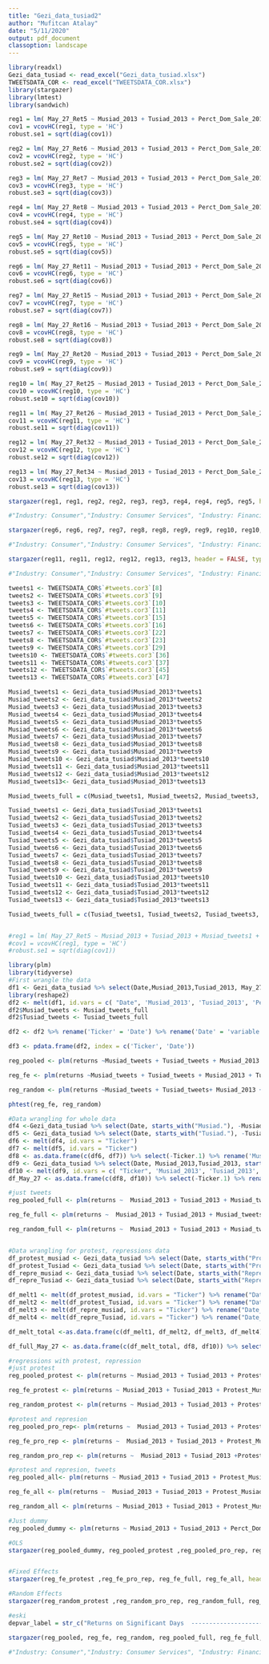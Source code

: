 ```yaml
---
title: "Gezi_data_tusiad2"
author: "Mufitcan Atalay"
date: "5/11/2020"
output: pdf_document
classoption: landscape
---
```


```r
library(readxl)
Gezi_data_tusiad <- read_excel("Gezi_data_tusiad.xlsx")
TWEETSDATA_COR <- read_excel("TWEETSDATA_COR.xlsx")
library(stargazer)
library(lmtest)
library(sandwich)
```

```r
reg1 = lm( May_27_Ret5 ~ Musiad_2013 + Tusiad_2013 + Perct_Dom_Sale_2013 + Market_cap_May13 + Debt_Perct +Price_Vol+ F_Own_Dummy + Industry, data = Gezi_data_tusiad)
cov1 = vcovHC(reg1, type = 'HC')
robust.se1 = sqrt(diag(cov1))

reg2 = lm( May_27_Ret6 ~ Musiad_2013 + Tusiad_2013 + Perct_Dom_Sale_2013 + Market_cap_May13 + Debt_Perct +Price_Vol+ F_Own_Dummy + Industry, data = Gezi_data_tusiad)
cov2 = vcovHC(reg2, type = 'HC')
robust.se2 = sqrt(diag(cov2))

reg3 = lm( May_27_Ret7 ~ Musiad_2013 + Tusiad_2013 + Perct_Dom_Sale_2013 + Market_cap_May13 + Debt_Perct +Price_Vol+ F_Own_Dummy + Industry, data = Gezi_data_tusiad)
cov3 = vcovHC(reg3, type = 'HC')
robust.se3 = sqrt(diag(cov3))

reg4 = lm( May_27_Ret8 ~ Musiad_2013 + Tusiad_2013 + Perct_Dom_Sale_2013 + Market_cap_May13 + Debt_Perct +Price_Vol+ F_Own_Dummy + Industry, data = Gezi_data_tusiad)
cov4 = vcovHC(reg4, type = 'HC')
robust.se4 = sqrt(diag(cov4))

reg5 = lm( May_27_Ret10 ~ Musiad_2013 + Tusiad_2013 + Perct_Dom_Sale_2013 + Market_cap_May13 + Debt_Perct +Price_Vol+ F_Own_Dummy + Industry, data = Gezi_data_tusiad)
cov5 = vcovHC(reg5, type = 'HC')
robust.se5 = sqrt(diag(cov5))

reg6 = lm( May_27_Ret11 ~ Musiad_2013 + Tusiad_2013 + Perct_Dom_Sale_2013 + Market_cap_May13 + Debt_Perct +Price_Vol+ F_Own_Dummy + Industry, data = Gezi_data_tusiad)
cov6 = vcovHC(reg6, type = 'HC')
robust.se6 = sqrt(diag(cov6))

reg7 = lm( May_27_Ret15 ~ Musiad_2013 + Tusiad_2013 + Perct_Dom_Sale_2013 + Market_cap_May13 + Debt_Perct +Price_Vol+ F_Own_Dummy + Industry, data = Gezi_data_tusiad)
cov7 = vcovHC(reg7, type = 'HC')
robust.se7 = sqrt(diag(cov7))

reg8 = lm( May_27_Ret16 ~ Musiad_2013 + Tusiad_2013 + Perct_Dom_Sale_2013 + Market_cap_May13 + Debt_Perct +Price_Vol+ F_Own_Dummy + Industry, data = Gezi_data_tusiad)
cov8 = vcovHC(reg8, type = 'HC')
robust.se8 = sqrt(diag(cov8))

reg9 = lm( May_27_Ret20 ~ Musiad_2013 + Tusiad_2013 + Perct_Dom_Sale_2013 + Market_cap_May13 + Debt_Perct +Price_Vol+ F_Own_Dummy + Industry, data = Gezi_data_tusiad)
cov9 = vcovHC(reg9, type = 'HC')
robust.se9 = sqrt(diag(cov9))

reg10 = lm( May_27_Ret25 ~ Musiad_2013 + Tusiad_2013 + Perct_Dom_Sale_2013 + Market_cap_May13 + Debt_Perct +Price_Vol+ F_Own_Dummy + Industry, data = Gezi_data_tusiad)
cov10 = vcovHC(reg10, type = 'HC')
robust.se10 = sqrt(diag(cov10))

reg11 = lm( May_27_Ret26 ~ Musiad_2013 + Tusiad_2013 + Perct_Dom_Sale_2013 + Market_cap_May13 + Debt_Perct +Price_Vol+ F_Own_Dummy + Industry, data = Gezi_data_tusiad)
cov11 = vcovHC(reg11, type = 'HC')
robust.se11 = sqrt(diag(cov11))

reg12 = lm( May_27_Ret32 ~ Musiad_2013 + Tusiad_2013 + Perct_Dom_Sale_2013 + Market_cap_May13 + Debt_Perct +Price_Vol+ F_Own_Dummy + Industry, data = Gezi_data_tusiad)
cov12 = vcovHC(reg12, type = 'HC')
robust.se12 = sqrt(diag(cov12))

reg13 = lm( May_27_Ret34 ~ Musiad_2013 + Tusiad_2013 + Perct_Dom_Sale_2013 + Market_cap_May13 + Debt_Perct +Price_Vol+ F_Own_Dummy + Industry, data = Gezi_data_tusiad)
cov13 = vcovHC(reg13, type = 'HC')
robust.se13 = sqrt(diag(cov13))
```


```r

stargazer(reg1, reg1, reg2, reg2, reg3, reg3, reg4, reg4, reg5, reg5, header = FALSE, type = 'latex', title = "Regression Results for Important Events during Gezi Park Protests (part 1)", se = list(NULL, robust.se1, NULL, robust.se2, NULL, robust.se3, NULL, robust.se4, NULL, robust.se5), column.labels = c("Simple", "Robust", "Simple", "Robust", "Simple", "Robust", "Simple", "Robust", "Simple", "Robust"), no.space = TRUE, covariate.labels = c("Government Supporter", "Tusiad", "Perct Domestic Sales", "Market Capitalization", "Perct Debt", "Price Volatility", "Strategic Foreign Partnership", "Intercept"), font.size = 'footnotesize', omit = 'Industry', dep.var.labels = c("June 3 Returns", "June 4 Returns", "June 5 Returns", "June 6 Returns", "June 10 Returns" ), omit.labels = "Industry dummy", model.numbers= FALSE)

#"Industry: Consumer","Industry: Consumer Services", "Industry: Financials", "Industry: Healthcare", "Industry: Holding", "Industry: Industrials", "Industry: Materials", "Industry: Oil and Gas", "Industry: Tech", "Industry: Telecom","Industry: Utilities"

stargazer(reg6, reg6, reg7, reg7, reg8, reg8, reg9, reg9, reg10, reg10, header = FALSE, type = 'latex', title = "Regression Results for Important Events during Gezi Park Protests (part 2)", se = list(NULL, robust.se6, NULL, robust.se7, NULL, robust.se8, NULL, robust.se9, NULL, robust.se10), column.labels = c("Simple", "Robust", "Simple", "Robust", "Simple", "Robust", "Simple", "Robust", "Simple", "Robust"), no.space = TRUE, covariate.labels = c("Government Supporter", "Tusiad", "Perct Domestic Sales", "Market Capitalization", "Perct Debt", "Price Volatility", "Strategic Foreign Partnership", "Intercept"), font.size = 'footnotesize',omit = 'Industry', dep.var.labels  = c("June 11 Returns", "June 17 Returns", "June 18 Returns", "June 24 Returns", "July 1 Returns"), omit.labels = "Industry dummy", model.numbers= FALSE)

#"Industry: Consumer","Industry: Consumer Services", "Industry: Financials", "Industry: Healthcare", "Industry: Holding", "Industry: Industrials", "Industry: Materials", "Industry: Oil and Gas", "Industry: Tech", "Industry: Telecom","Industry: Utilities"

stargazer(reg11, reg11, reg12, reg12, reg13, reg13, header = FALSE, type = 'latex', title = "Regression Results for Important Events during Gezi Park Protests (part 3)", se = list(NULL, robust.se11, NULL, robust.se12, NULL, robust.se13), column.labels = c("Simple", "Robust", "Simple", "Robust", "Simple", "Robust"), no.space = TRUE, covariate.labels = c("Government Supporter", "Tusiad", "Perct Domestic Sales", "Market Capitalization", "Perct Debt", "Price Volatility", "Strategic Foreign Partnership", "Intercept"), font.size = 'footnotesize', omit = 'Industry', dep.var.labels = c("July 2 Returns", "July 10 Returns", "July 12 Returns"), omit.labels = "Industry dummy",  model.numbers= FALSE)

#"Industry: Consumer","Industry: Consumer Services", "Industry: Financials", "Industry: Healthcare", "Industry: Holding", "Industry: Industrials", "Industry: Materials", "Industry: Oil and Gas", "Industry: Tech", "Industry: Telecom","Industry: Utilities"

```


```r
tweets1 <- TWEETSDATA_COR$`#tweets.cor3`[8]
tweets2 <- TWEETSDATA_COR$`#tweets.cor3`[9]
tweets3 <- TWEETSDATA_COR$`#tweets.cor3`[10]
tweets4 <- TWEETSDATA_COR$`#tweets.cor3`[11]
tweets5 <- TWEETSDATA_COR$`#tweets.cor3`[15]
tweets6 <- TWEETSDATA_COR$`#tweets.cor3`[16]
tweets7 <- TWEETSDATA_COR$`#tweets.cor3`[22]
tweets8 <- TWEETSDATA_COR$`#tweets.cor3`[23]
tweets9 <- TWEETSDATA_COR$`#tweets.cor3`[29]
tweets10 <- TWEETSDATA_COR$`#tweets.cor3`[36]
tweets11 <- TWEETSDATA_COR$`#tweets.cor3`[37]
tweets12 <- TWEETSDATA_COR$`#tweets.cor3`[45]
tweets13 <- TWEETSDATA_COR$`#tweets.cor3`[47]

Musiad_tweets1 <- Gezi_data_tusiad$Musiad_2013*tweets1
Musiad_tweets2 <- Gezi_data_tusiad$Musiad_2013*tweets2
Musiad_tweets3 <- Gezi_data_tusiad$Musiad_2013*tweets3
Musiad_tweets4 <- Gezi_data_tusiad$Musiad_2013*tweets4
Musiad_tweets5 <- Gezi_data_tusiad$Musiad_2013*tweets5
Musiad_tweets6 <- Gezi_data_tusiad$Musiad_2013*tweets6
Musiad_tweets7 <- Gezi_data_tusiad$Musiad_2013*tweets7
Musiad_tweets8 <- Gezi_data_tusiad$Musiad_2013*tweets8
Musiad_tweets9 <- Gezi_data_tusiad$Musiad_2013*tweets9
Musiad_tweets10 <- Gezi_data_tusiad$Musiad_2013*tweets10
Musiad_tweets11 <- Gezi_data_tusiad$Musiad_2013*tweets11
Musiad_tweets12 <- Gezi_data_tusiad$Musiad_2013*tweets12
Musiad_tweets13<- Gezi_data_tusiad$Musiad_2013*tweets13

Musiad_tweets_full = c(Musiad_tweets1, Musiad_tweets2, Musiad_tweets3, Musiad_tweets4, Musiad_tweets5, Musiad_tweets6, Musiad_tweets7, Musiad_tweets8, Musiad_tweets9, Musiad_tweets10, Musiad_tweets11, Musiad_tweets12, Musiad_tweets13)

Tusiad_tweets1 <- Gezi_data_tusiad$Tusiad_2013*tweets1
Tusiad_tweets2 <- Gezi_data_tusiad$Tusiad_2013*tweets2
Tusiad_tweets3 <- Gezi_data_tusiad$Tusiad_2013*tweets3
Tusiad_tweets4 <- Gezi_data_tusiad$Tusiad_2013*tweets4
Tusiad_tweets5 <- Gezi_data_tusiad$Tusiad_2013*tweets5
Tusiad_tweets6 <- Gezi_data_tusiad$Tusiad_2013*tweets6
Tusiad_tweets7 <- Gezi_data_tusiad$Tusiad_2013*tweets7
Tusiad_tweets8 <- Gezi_data_tusiad$Tusiad_2013*tweets8
Tusiad_tweets9 <- Gezi_data_tusiad$Tusiad_2013*tweets9
Tusiad_tweets10 <- Gezi_data_tusiad$Tusiad_2013*tweets10
Tusiad_tweets11 <- Gezi_data_tusiad$Tusiad_2013*tweets11
Tusiad_tweets12 <- Gezi_data_tusiad$Tusiad_2013*tweets12
Tusiad_tweets13 <- Gezi_data_tusiad$Tusiad_2013*tweets13

Tusiad_tweets_full = c(Tusiad_tweets1, Tusiad_tweets2, Tusiad_tweets3, Tusiad_tweets4, Tusiad_tweets5, Tusiad_tweets6, Tusiad_tweets7, Tusiad_tweets8, Tusiad_tweets9, Tusiad_tweets10, Tusiad_tweets11, Tusiad_tweets12 ,Tusiad_tweets13)


#reg1 = lm( May_27_Ret5 ~ Musiad_2013 + Tusiad_2013 + Musiad_tweets1 + Tusiad_tweets1 + Perct_Dom_Sale_2013 + Market_cap_May13 + Debt_Perct +Price_Vol+ F_Own_Dummy + Industry, data = Gezi_data_tusiad)
#cov1 = vcovHC(reg1, type = 'HC')
#robust.se1 = sqrt(diag(cov1))

library(plm)
library(tidyverse)
#First wrangle the data
df1 <- Gezi_data_tusiad %>% select(Date,Musiad_2013,Tusiad_2013, May_27_Ret5, May_27_Ret6, May_27_Ret7, May_27_Ret8, May_27_Ret10, May_27_Ret11, May_27_Ret15,  May_27_Ret16, May_27_Ret20, May_27_Ret25,  May_27_Ret26,May_27_Ret32, May_27_Ret34,Perct_Dom_Sale_2013, Market_cap_May13, Debt_Perct, Price_Vol, F_Own_Dummy, Industry)
library(reshape2)
df2 <- melt(df1, id.vars = c( "Date", 'Musiad_2013', 'Tusiad_2013', 'Perct_Dom_Sale_2013', 'Market_cap_May13', 'Debt_Perct', 'Price_Vol', 'F_Own_Dummy', 'Industry'))
df2$Musiad_tweets <- Musiad_tweets_full
df2$Tusiad_tweets <- Tusiad_tweets_full 

df2 <- df2 %>% rename('Ticker' = 'Date') %>% rename('Date' = 'variable') %>% rename('returns' = 'value')

df3 <- pdata.frame(df2, index = c('Ticker', 'Date'))

reg_pooled <- plm(returns ~Musiad_tweets + Tusiad_tweets + Musiad_2013 + Tusiad_2013 +  Perct_Dom_Sale_2013 + Market_cap_May13 + Debt_Perct +Price_Vol+ F_Own_Dummy + Industry, model="pooling", data=df3)

reg_fe <- plm(returns ~Musiad_tweets + Tusiad_tweets + Musiad_2013 + Tusiad_2013 +  Perct_Dom_Sale_2013 + Market_cap_May13 + Debt_Perct +Price_Vol+ F_Own_Dummy + Industry, model = 'within', data=df3)

reg_random <- plm(returns ~Musiad_tweets + Tusiad_tweets+ Musiad_2013 + Tusiad_2013 +   Perct_Dom_Sale_2013 + Market_cap_May13 + Debt_Perct +Price_Vol+ F_Own_Dummy + Industry, model = 'random', data=df3)

phtest(reg_fe, reg_random)

#Data wrangling for whole data
df4 <-Gezi_data_tusiad %>% select(Date, starts_with("Musiad."), -Musiad.May_27) %>% rename('Ticker' = 'Date') 
df5 <- Gezi_data_tusiad %>% select(Date, starts_with("Tusiad."), -Tusiad.May_27) %>% rename('Ticker' = 'Date') 
df6 <- melt(df4, id.vars = "Ticker")
df7 <- melt(df5, id.vars = "Ticker")
df8 <- as.data.frame(c(df6, df7)) %>% select(-Ticker.1) %>% rename('Musiad_tweets' = 'value', 'Tusiad_tweets' = 'value.1', "Musiad_date" = "variable", "Tusiad_date" = "variable.1")
df9 <- Gezi_data_tusiad %>% select(Date, Musiad_2013,Tusiad_2013, starts_with("May_27"), Perct_Dom_Sale_2013, Market_cap_May13, Debt_Perct, Price_Vol, F_Own_Dummy, Industry) %>% rename('Ticker' = 'Date') 
df10 <- melt(df9, id.vars = c( "Ticker", 'Musiad_2013', 'Tusiad_2013', 'Perct_Dom_Sale_2013', 'Market_cap_May13', 'Debt_Perct', 'Price_Vol', 'F_Own_Dummy', 'Industry'))
df_May_27 <- as.data.frame(c(df8, df10)) %>% select(-Ticker.1) %>% rename("Date" = "variable", "returns" = "value")

#just tweets
reg_pooled_full <- plm(returns ~  Musiad_2013 + Tusiad_2013 + Musiad_tweets + Tusiad_tweets + Perct_Dom_Sale_2013 + Market_cap_May13 + Debt_Perct +Price_Vol+ F_Own_Dummy + Industry, model="pooling", data=df_May_27)

reg_fe_full <- plm(returns ~  Musiad_2013 + Tusiad_2013 + Musiad_tweets + Tusiad_tweets + Perct_Dom_Sale_2013 + Market_cap_May13 + Debt_Perct +Price_Vol+ F_Own_Dummy + Industry, model="within", data=df_May_27)

reg_random_full <- plm(returns ~  Musiad_2013 + Tusiad_2013 + Musiad_tweets + Tusiad_tweets + Perct_Dom_Sale_2013 + Market_cap_May13 + Debt_Perct +Price_Vol+ F_Own_Dummy + Industry, model="random", data=df_May_27)


#Data wrangling for protest, repressions data
df_protest_musiad <- Gezi_data_tusiad %>% select(Date, starts_with("Protest_Musiad")) %>% rename('Ticker' = 'Date') 
df_protest_Tusiad <- Gezi_data_tusiad %>% select(Date, starts_with("Protest_Tusiad")) %>% rename('Ticker' = 'Date') 
df_repre_musiad <- Gezi_data_tusiad %>% select(Date, starts_with("Repression_Musiad")) %>% rename('Ticker' = 'Date') 
df_repre_Tusiad <- Gezi_data_tusiad %>% select(Date, starts_with("Repression_Tusiad")) %>% rename('Ticker' = 'Date') 

df_melt1 <- melt(df_protest_musiad, id.vars = "Ticker") %>% rename("Date_Protest_Musiad" = "variable", "Protest_Musiad" = "value")
df_melt2 <- melt(df_protest_Tusiad, id.vars = "Ticker") %>% rename("Date_Protest_Tusiad" = "variable", "Protest_Tusiad" = "value")
df_melt3 <- melt(df_repre_musiad, id.vars = "Ticker") %>% rename("Date_Repression_Musiad" = "variable", "Repression_Musiad" = "value")
df_melt4 <- melt(df_repre_Tusiad, id.vars = "Ticker") %>% rename("Date_Repression_Tusiad" = "variable", "Repression_Tusiad" = "value")

df_melt_total <-as.data.frame(c(df_melt1, df_melt2, df_melt3, df_melt4)) %>% select(-Ticker.1, -Ticker.2, -Ticker.3)

df_full_May_27 <- as.data.frame(c(df_melt_total, df8, df10)) %>% select(-Ticker.1, -Ticker.2) %>% rename("Date" = "variable", "returns" = "value")

#regressions with protest, repression
#just protest
reg_pooled_protest <- plm(returns ~ Musiad_2013 + Tusiad_2013 + Protest_Musiad + Protest_Tusiad+ Perct_Dom_Sale_2013 + Market_cap_May13 + Debt_Perct +Price_Vol+ F_Own_Dummy + Industry, model="pooling", data=df_full_May_27)

reg_fe_protest <- plm(returns ~ Musiad_2013 + Tusiad_2013 + Protest_Musiad + Protest_Tusiad+ Perct_Dom_Sale_2013 + Market_cap_May13 + Debt_Perct +Price_Vol+ F_Own_Dummy + Industry, model="within", data=df_full_May_27)

reg_random_protest <- plm(returns ~ Musiad_2013 + Tusiad_2013 + Protest_Musiad + Protest_Tusiad+ Perct_Dom_Sale_2013 + Market_cap_May13 + Debt_Perct +Price_Vol+ F_Own_Dummy + Industry, model="random", data=df_full_May_27)

#protest and represion
reg_pooled_pro_rep<- plm(returns ~  Musiad_2013 + Tusiad_2013 + Protest_Musiad + Protest_Tusiad + Repression_Musiad + Repression_Tusiad + Perct_Dom_Sale_2013 + Market_cap_May13 + Debt_Perct +Price_Vol+ F_Own_Dummy + Industry, model="pooling", data=df_full_May_27)

reg_fe_pro_rep <- plm(returns ~  Musiad_2013 + Tusiad_2013 + Protest_Musiad + Protest_Tusiad + Repression_Musiad + Repression_Tusiad + Perct_Dom_Sale_2013 + Market_cap_May13 + Debt_Perct +Price_Vol+ F_Own_Dummy + Industry, model="within", data=df_full_May_27)

reg_random_pro_rep <- plm(returns ~  Musiad_2013 + Tusiad_2013 +Protest_Musiad + Protest_Tusiad + Repression_Musiad + Repression_Tusiad + Perct_Dom_Sale_2013 + Market_cap_May13 + Debt_Perct +Price_Vol+ F_Own_Dummy + Industry, model="random", data=df_full_May_27)

#protest and represion, tweets
reg_pooled_all<- plm(returns ~ Musiad_2013 + Tusiad_2013 + Protest_Musiad + Protest_Tusiad + Repression_Musiad + Repression_Tusiad + Musiad_tweets + Tusiad_tweets + Perct_Dom_Sale_2013 + Market_cap_May13 + Debt_Perct +Price_Vol+ F_Own_Dummy + Industry, model="pooling", data=df_full_May_27)

reg_fe_all <- plm(returns ~  Musiad_2013 + Tusiad_2013 + Protest_Musiad + Protest_Tusiad + Repression_Musiad + Repression_Tusiad + Musiad_tweets + Tusiad_tweets + Perct_Dom_Sale_2013 + Market_cap_May13 + Debt_Perct +Price_Vol+ F_Own_Dummy + Industry, model="within", data=df_full_May_27)

reg_random_all <- plm(returns ~ Musiad_2013 + Tusiad_2013 + Protest_Musiad + Protest_Tusiad + Repression_Musiad + Repression_Tusiad + Musiad_tweets + Tusiad_tweets + Perct_Dom_Sale_2013 + Market_cap_May13 + Debt_Perct +Price_Vol+ F_Own_Dummy + Industry, model="random", data=df_full_May_27)

#Just dummy
reg_pooled_dummy <- plm(returns ~ Musiad_2013 + Tusiad_2013 + Perct_Dom_Sale_2013 + Market_cap_May13 + Debt_Perct +Price_Vol+ F_Own_Dummy + Industry, model="pooling", data=df_full_May_27)
```
\pagebreak

```r

#OLS
stargazer(reg_pooled_dummy, reg_pooled_protest ,reg_pooled_pro_rep, reg_pooled_full, reg_pooled_all, header = FALSE, type = 'latex', title = "Daily Returns During Gezi: Simple OLS", no.space = TRUE, font.size = 'footnotesize', omit = 'Industry', omit.labels = "Industry dummy",  model.numbers= TRUE)


#Fixed Effects
stargazer(reg_fe_protest ,reg_fe_pro_rep, reg_fe_full, reg_fe_all, header = FALSE, type = 'latex', title = "Daily Returns During Gezi: Fixed Effects", no.space = TRUE, font.size = 'footnotesize', omit = 'Industry', omit.labels = "Industry dummy",  model.numbers= TRUE)

#Random Effects
stargazer(reg_random_protest ,reg_random_pro_rep, reg_random_full, reg_random_all, header = FALSE, type = 'latex', title = "Daily Returns During Gezi: Fixed Effects", no.space = TRUE, font.size = 'footnotesize', omit = 'Industry', omit.labels = "Industry dummy",  model.numbers= TRUE)

#eski
depvar_label = str_c("Returns on Significant Days  ------------------------------ ","Returns through May 28-July 16" )

stargazer(reg_pooled, reg_fe, reg_random, reg_pooled_full, reg_fe_full, reg_random_full, header = FALSE, type = 'latex', title = "Regression Results Including Tweets", se = list(NULL, NULL, NULL), column.labels = c("Simple OLS", "Fixed Effects", "Random Effects", "Simple OLS", "Fixed Effects", "Random Effects"), no.space = TRUE, covariate.labels = c("Gov-Sup × Tweets", "Tusiad × Tweets", "Government Supporter", "Tusiad", "Perct Domestic Sales", "Market Capitalization", "Perct Debt", "Price Volatility", "Strategic Foreign Partnership", "Intercept"), font.size = 'footnotesize', omit = 'Industry', add.lines = list(c("Industry dummy", "Yes", "Yes","Yes", "Yes", "Yes","Yes")), df = FALSE, single.row = FALSE, notes.align = "l", notes.append = TRUE,  dep.var.labels  = depvar_label, model.numbers= FALSE)

#"Industry: Consumer","Industry: Consumer Services", "Industry: Financials", "Industry: Healthcare", "Industry: Holding", "Industry: Industrials", "Industry: Materials", "Industry: Oil and Gas", "Industry: Tech", "Industry: Telecom","Industry: Utilities"
```